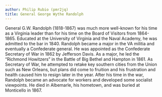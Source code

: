 ```yaml
---
author: Philip Rubio (pmr2jq)
title: General George Wythe Randolph
---
```

General G.W. Randolph (1818-1867) was much more well-known for his time as a Virginia leader than for his time on the Board of Visitors from 1864-1865. Educated at the University of Virginia and the Naval Academy, he was admitted to the bar in 1840. Randolph became a major in the VA militia and eventually a Confederate general. He was appointed as the Confederate Secretary of War in 1862 by Jefferson Davis. As a major, he led the “Richmond Howitzers” in the Battle of Big Bethel and Hampton in 1861. As Secretary of War, he attempted to retake key southern cities from the Union such as New Orleans, but plans did come to fruition and his frustration and health caused him to resign later in the year. After his time in the war, Randolph became an advocate for workers and developed some socialist viewpoints. He died in Albemarle, his hometown, and was buried at Monticello in 1867.